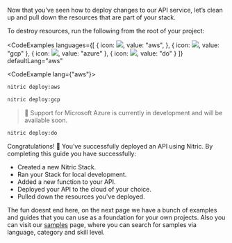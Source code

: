 Now that you’ve seen how to deploy changes to our API service, let’s clean up and pull down the resources that are part of your stack.

To destroy resources, run the following from the root of your project:

<CodeExamples 
	languages={[
	{
		icon: <img src="/img/logos/aws.png" noMargin priority width={70} height={50} />,
		value: "aws",
	}, {
		icon: <img src="/img/logos/gcp.svg" noMargin priority width={100} height={70} />,
		value: "gcp"
	}, {
		icon: <img src="/img/logos/azure.png" noMargin priority width={100} height={70} />,
		value: "azure"
	}, {
		icon: <img src="/img/logos/digital-ocean.png" noMargin priority width={100} height={70} />,
		value: "do"
	}
	]}
	defaultLang="aws"
>
<CodeExample lang={"aws"}>

```bash
nitric deploy:aws
```

</CodeExample>
<CodeExample lang={"gcp"}>

```bash
nitric deploy:gcp
```

</CodeExample>
<CodeExample lang={"azure"}>

<Box pt={4}>

> 🚧 Support for Microsoft Azure is currently in development and will be available soon.

</Box>

</CodeExample>
<CodeExample lang={"do"}>

```bash
nitric deploy:do
```

</CodeExample>
</CodeExamples>

Congratulations! 🎉 You’ve successfully deployed an API using Nitric. By completing this guide you have successfully:

- Created a new Nitric Stack.
- Ran your Stack for local development.
- Added a new function to your API.
- Deployed your API to the cloud of your choice.
- Pulled down the resources you've deployed.

The fun doesnt end here, on the next page we have a bunch of examples and guides that you can use as a foundation for your own projects.
Also you can visit our [samples](/docs/samples) page, where you can search for samples via language, category and skill level.
